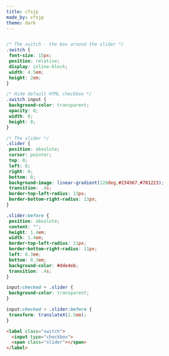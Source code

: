 ```yaml
---
title: cfsjp
made_by: cfsjp
theme: dark
---
```


```css

/* The switch - the box around the slider */
.switch {
 font-size: 15px;
 position: relative;
 display: inline-block;
 width: 4.5em;
 height: 2em;
}

/* Hide default HTML checkbox */
.switch input {
 background-color: transparent;
 opacity: 0;
 width: 0;
 height: 0;
}

/* The slider */
.slider {
 position: absolute;
 cursor: pointer;
 top: 0;
 left: 0;
 right: 0;
 bottom: 0;
 background-image: linear-gradient(120deg,#234567,#781223);
 transition: .4s;
 border-top-left-radius: 13px;
 border-bottom-right-radius: 13px;
}

.slider:before {
 position: absolute;
 content: "";
 height: 1.4em;
 width: 1.4em;
 border-top-left-radius: 11px;
 border-bottom-right-radius: 11px;
 left: 0.3em;
 bottom: 0.3em;
 background-color: #dde4eb;
 transition: .4s;
}

input:checked + .slider {
 background-color: transparent;
}

input:checked + .slider:before {
 transform: translateX(2.5em);
}
```

```html
<label class="switch">
  <input type="checkbox">
  <span class="slider"></span>
</label>
```
